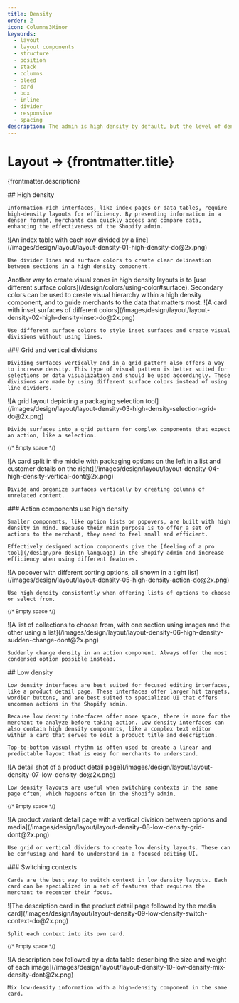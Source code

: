 ```yaml
---
title: Density
order: 2
icon: Columns3Minor
keywords:
  - layout
  - layout components
  - structure
  - position
  - stack
  - columns
  - bleed
  - card
  - box
  - inline
  - divider
  - responsive
  - spacing
description: The admin is high density by default, but the level of density can range depending on the merchant's task.
---
```


# Layout &rarr; {frontmatter.title}

<Lede>{frontmatter.description}</Lede>

<Subnav />

<LayoutSection card>
  <Text>
    ## High density

    Information-rich interfaces, like index pages or data tables, require high-density layouts for efficiency. By presenting information in a denser format, merchants can quickly access and compare data, enhancing the effectiveness of the Shopify admin.

  </Text>
  <Large variant="do">
    ![An index table with each row divided by a line](/images/design/layout/layout-density-01-high-density-do@2x.png)

    Use divider lines and surface colors to create clear delineation between sections in a high density component.

  </Large>

<Text>
  Another way to create visual zones in high density layouts is to [use
  different surface colors](/design/colors/using-color#surface). Secondary
  colors can be used to create visual hierarchy within a high density component,
  and to guide merchants to the data that matters most.
</Text>

  <Large variant="do">
    ![A card with inset surfaces of different colors](/images/design/layout/layout-density-02-high-density-inset-do@2x.png)

    Use different surface colors to style inset surfaces and create visual divisions without using lines.

  </Large>
</LayoutSection>

<LayoutSection card>
  <Text>
    ### Grid and vertical divisions

    Dividing surfaces vertically and in a grid pattern also offers a way to increase density. This type of visual pattern is better suited for selections or data visualization and should be used accordingly. These divisions are made by using different surface colors instead of using line dividers.

  </Text>

  <Large variant="do">
    ![A grid layout depicting a packaging selection tool](/images/design/layout/layout-density-03-high-density-selection-grid-do@2x.png)

    Divide surfaces into a grid pattern for complex components that expect an action, like a selection.

  </Large>

<Small>{/* Empty space */}</Small>

  <Large variant="dont">
    ![A card split in the middle with packaging options on the left in a list and customer details on the right](/images/design/layout/layout-density-04-high-density-vertical-dont@2x.png)

    Divide and organize surfaces vertically by creating columns of unrelated content.

  </Large>
</LayoutSection>

<LayoutSection card>
  <Text>
    ### Action components use high density

    Smaller components, like option lists or popovers, are built with high density in mind. Because their main purpose is to offer a set of actions to the merchant, they need to feel small and efficient.

    Effectively designed action components give the [feeling of a pro tool](/design/pro-design-language) in the Shopify admin and increase efficiency when using different features.

  </Text>

  <Large variant="do">
    ![A popover with different sorting options, all shown in a tight list](/images/design/layout/layout-density-05-high-density-action-do@2x.png)

    Use high density consistently when offering lists of options to choose or select from.

  </Large>

<Small>{/* Empty space */}</Small>

  <Large variant="dont">
    ![A list of collections to choose from, with one section using images and the other using a list](/images/design/layout/layout-density-06-high-density-sudden-change-dont@2x.png)

    Suddenly change density in an action component. Always offer the most condensed option possible instead.

  </Large>
</LayoutSection>

<LayoutSection card>
  <Text>
    ## Low density

    Low density interfaces are best suited for focused editing interfaces, like a product detail page. These interfaces offer larger hit targets, wordier buttons, and are best suited to specialized UI that offers uncommon actions in the Shopify admin.

    Because low density interfaces offer more space, there is more for the merchant to analyze before taking action. Low density interfaces can also contain high density components, like a complex text editor within a card that serves to edit a product title and description.

    Top-to-bottom visual rhythm is often used to create a linear and predictable layout that is easy for merchants to understand.

  </Text>

  <Large variant="do">
    ![A detail shot of a product detail page](/images/design/layout/layout-density-07-low-density-do@2x.png)

    Low density layouts are useful when switching contexts in the same page often, which happens often in the Shopify admin.

  </Large>

<Small>{/* Empty space */}</Small>

  <Large variant="dont">
    ![A product variant detail page with a vertical division between options and media](/images/design/layout/layout-density-08-low-density-grid-dont@2x.png)

    Use grid or vertical dividers to create low density layouts. These can be confusing and hard to understand in a focused editing UI.

  </Large>
</LayoutSection>

<LayoutSection card>
  <Text>
    ### Switching contexts

    Cards are the best way to switch context in low density layouts. Each card can be specialized in a set of features that requires the merchant to recenter their focus.

  </Text>

  <Large variant="do">
    ![The description card in the product detail page followed by the media card](/images/design/layout/layout-density-09-low-density-switch-context-do@2x.png)

    Split each context into its own card.

  </Large>

<Small>{/* Empty space */}</Small>

  <Large variant="dont">
    ![A description box followed by a data table describing the size and weight of each image](/images/design/layout/layout-density-10-low-density-mix-density-dont@2x.png)

    Mix low-density information with a high-density component in the same card.

  </Large>
</LayoutSection>
